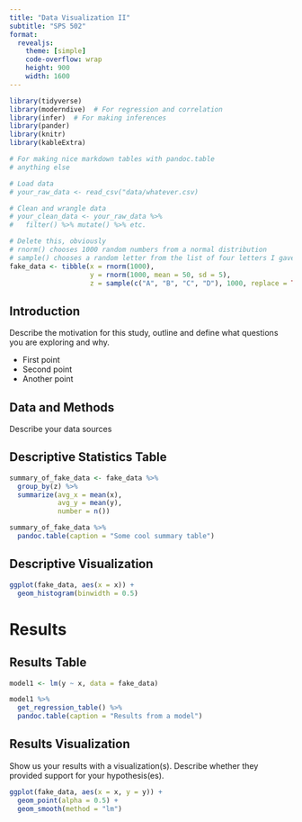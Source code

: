 ```yaml
---
title: "Data Visualization II"
subtitle: "SPS 502"
format: 
  revealjs:
    theme: [simple]
    code-overflow: wrap
    height: 900
    width: 1600
---
```



```r
library(tidyverse)
library(moderndive)  # For regression and correlation
library(infer)  # For making inferences
library(pander)  
library(knitr)
library(kableExtra)

# For making nice markdown tables with pandoc.table
# anything else

# Load data
# your_raw_data <- read_csv("data/whatever.csv)

# Clean and wrangle data
# your_clean_data <- your_raw_data %>%
#   filter() %>% mutate() %>% etc.

# Delete this, obviously
# rnorm() chooses 1000 random numbers from a normal distribution
# sample() chooses a random letter from the list of four letters I gave it, 1000 times
fake_data <- tibble(x = rnorm(1000),
                    y = rnorm(1000, mean = 50, sd = 5),
                    z = sample(c("A", "B", "C", "D"), 1000, replace = TRUE))
```

## Introduction

Describe the motivation for this study, outline and define what questions you are exploring and why. 

-   First point
-   Second point
-   Another point

## Data and Methods

Describe your data sources

## Descriptive Statistics Table 

```r
summary_of_fake_data <- fake_data %>% 
  group_by(z) %>% 
  summarize(avg_x = mean(x), 
            avg_y = mean(y),
            number = n())

summary_of_fake_data %>% 
  pandoc.table(caption = "Some cool summary table")
```

## Descriptive Visualization

```r
ggplot(fake_data, aes(x = x)) +
  geom_histogram(binwidth = 0.5)
```

# Results

## Results Table 

```r
model1 <- lm(y ~ x, data = fake_data)

model1 %>% 
  get_regression_table() %>% 
  pandoc.table(caption = "Results from a model")
```

## Results Visualization

Show us your results with a visualization(s). Describe whether they provided support for your hypothesis(es). 

```r
ggplot(fake_data, aes(x = x, y = y)) +
  geom_point(alpha = 0.5) +
  geom_smooth(method = "lm")
```

